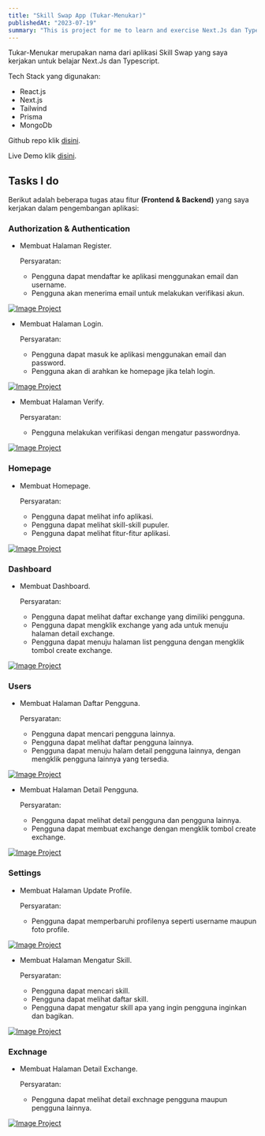 ```yaml
---
title: "Skill Swap App (Tukar-Menukar)"
publishedAt: "2023-07-19"
summary: "This is project for me to learn and exercise Next.Js dan Typescript"
---
```


Tukar-Menukar merupakan nama dari aplikasi Skill Swap yang saya kerjakan untuk belajar Next.Js dan Typescript.

Tech Stack yang digunakan:

- React.js
- Next.js
- Tailwind
- Prisma
- MongoDb

Github repo klik [disini](https://github.com/marsmallowz/instagram-tailwind).

Live Demo klik [disini](https://tukar-menukar-app.vercel.app/).

## Tasks I do

Berikut adalah beberapa tugas atau fitur **(Frontend & Backend)** yang saya kerjakan dalam pengembangan aplikasi:

### Authorization & Authentication

- Membuat Halaman Register.

  Persyaratan:

  - Pengguna dapat mendaftar ke aplikasi menggunakan email dan username.
  - Pengguna akan menerima email untuk melakukan verifikasi akun.

[![Image Project](/project-keempat-screenshot/auth-register.png)](/project-keempat-screenshot/auth-register.png)

- Membuat Halaman Login.

  Persyaratan:

  - Pengguna dapat masuk ke aplikasi menggunakan email dan password.
  - Pengguna akan di arahkan ke homepage jika telah login.

[![Image Project](/project-keempat-screenshot/auth-login.png)](/project-keempat-screenshot/auth-login.png)

- Membuat Halaman Verify.

  Persyaratan:

  - Pengguna melakukan verifikasi dengan mengatur passwordnya.

[![Image Project](/project-keempat-screenshot/auth-verify.png)](/project-keempat-screenshot/auth-verify.png)

### Homepage

- Membuat Homepage.

  Persyaratan:

  - Pengguna dapat melihat info aplikasi.
  - Pengguna dapat melihat skill-skill pupuler.
  - Pengguna dapat melihat fitur-fitur aplikasi.

[![Image Project](/project-keempat-screenshot/homepage-2.png)](/project-keempat-screenshot/homepage-2.png)

### Dashboard

- Membuat Dashboard.

  Persyaratan:

  - Pengguna dapat melihat daftar exchange yang dimiliki pengguna.
  - Pengguna dapat mengklik exchange yang ada untuk menuju halaman detail exchange.
  - Pengguna dapat menuju halaman list pengguna dengan mengklik tombol create exchange.

[![Image Project](/project-keempat-screenshot/exchange-list.png)](/project-keempat-screenshot/exchange-list.png)

### Users

- Membuat Halaman Daftar Pengguna.

  Persyaratan:

  - Pengguna dapat mencari pengguna lainnya.
  - Pengguna dapat melihat daftar pengguna lainnya.
  - Pengguna dapat menuju halam detail pengguna lainnya, dengan mengklik pengguna lainnya yang tersedia.

[![Image Project](/project-keempat-screenshot/user-list.png)](/project-keempat-screenshot/user-list.png)

- Membuat Halaman Detail Pengguna.

  Persyaratan:

  - Pengguna dapat melihat detail pengguna dan pengguna lainnya.
  - Pengguna dapat membuat exchange dengan mengklik tombol create exchange.

[![Image Project](/project-keempat-screenshot/user-details.png)](/project-keempat-screenshot/user-details.png)

### Settings

- Membuat Halaman Update Profile.

  Persyaratan:

  - Pengguna dapat memperbaruhi profilenya seperti username maupun foto profile.

[![Image Project](/project-keempat-screenshot/settings.png)](/project-keempat-screenshot/settings.png)

- Membuat Halaman Mengatur Skill.

  Persyaratan:

  - Pengguna dapat mencari skill.
  - Pengguna dapat melihat daftar skill.
  - Pengguna dapat mengatur skill apa yang ingin pengguna inginkan dan bagikan.

[![Image Project](/project-keempat-screenshot/skill-list.png)](/project-keempat-screenshot/skill-list.png)

### Exchnage

- Membuat Halaman Detail Exchange.

  Persyaratan:

  - Pengguna dapat melihat detail exchnage pengguna maupun pengguna lainnya.

[![Image Project](/project-keempat-screenshot/exchange-details.png)](/project-keempat-screenshot/exchange-details.png)
